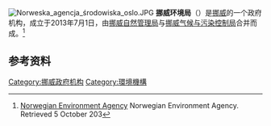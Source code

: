 {{Infobox Government agency
|agency_name     = 环境局
|nativename      = Miljødirektoratet
|nativename_a    =
|nativename_r    =
|logo            = 
|logo_width      =
|headquarters    = [[特隆赫姆|特隆赫姆]]
|employees       = 733
|budget          =
|minister1_name  =
|minister1_pfo   =
|chief1_name     = 
|chief1_position = 
|chief2_name     =
|chief2_position =
|parent_agency   = [[挪威气候与环境部|挪威气候与环境部]]
|child1_agency   =
|child2_agency   =
|website         = [http://www.miljødirektoratet.no miljødirektoratet.no]
|footnotes       =
}}
[[File:Norweska_agencja_środowiska_oslo.JPG|thumbnail]]
'''挪威环境局'''（{{lang-no|Miljødirektoratet}}）是[[挪威|挪威]]的一个政府机构，成立于2013年7月1日，由[[挪威自然管理局|挪威自然管理局]]与[[挪威气候与污染控制局|挪威气候与污染控制局]]合并而成。<ref name="bio">[http://www.miljodirektoratet.no/english/ Norwegian Environment Agency] {{Wayback|url=http://www.miljodirektoratet.no/english/ |date=20210124003929 }} Norwegian Environment Agency. Retrieved 5 October 203</ref>

== 参考资料 ==
{{reflist}}

[[Category:挪威政府机构|Category:挪威政府机构]]
[[Category:環境機構|Category:環境機構]]